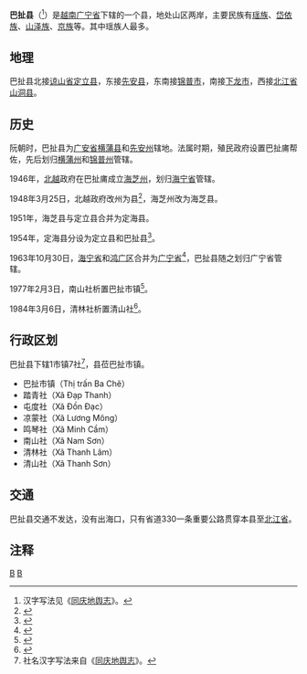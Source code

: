 {{Infobox Settlement
|name                   = 巴扯县
|settlement_type        = 县
|official_name          = 
|other_name             = 
|native_name            = {{lang|vi|Huyện Ba Chẽ}}
|nickname               = 
|motto                  = 
|image_skyline          = Lễ hội Trà hoa vàng huyện Ba Chẽ.jpg
|imagesize              = 
|image_caption          = 
|image_flag             = 
|flag_size              = 
|image_seal             = 
|seal_size              = 
|image_shield           = 
|shield_size            = 
|image_blank_emblem     = 
|blank_emblem_size      = 
|image_map              = {{Infobox mapframe|frame-width=250|zoom=10}}
|mapsize                = 
|map_caption            = 
|image_map1             = 
|mapsize1               = 
|map_caption1           = 
|pushpin_map            = Vietnam
|pushpin_label_position = bottom
|pushpin_map_caption    = 
|pushpin_map1           = 
|pushpin_label_position1= 
|pushpin_map_caption1   = 
|subdivision_type       = 国家
|subdivision_name       = {{flag|Vietnam}}
|subdivision_type1      = [[越南行政区划|省]]
|subdivision_name1      = [[广宁省|广宁省]]
|subdivision_type2      = 行政区划
|subdivision_name2      = 1市镇7社
|subdivision_type3      = 
|subdivision_name3      = 
|seat_type              = 县莅
|seat                   = {{link-vi|巴扯市镇|Ba Chẽ (thị trấn)}}
|government_type        = 
|leader_title           = 
|leader_name            = 
|leader_title1          = 
|leader_name1           = 
|established_title      = 
|established_date       = 
|area_magnitude         = 
|unit_pref              = 
|area_footnotes         = 
|area_total_km2         = 606.5
|area_land_km2          = 
|area_water_km2         = 
|area_water_percent     = 
|area_urban_km2         = 
|area_metro_km2         = 
|population_as_of       = 2019年
|population_footnotes   = 
|population_note        = 
|population_total       = 27430
|population_density_km2 = auto
|population_metro             = 
|population_density_metro_km2 = 
|population_urban             = 
|population_density_urban_km2 = 
|timezone               = [[越南标准时间|越南标准时间]]
|utc_offset             = +7
|elevation_footnotes    = 
|elevation_m            = 
|coor_type              = 
|coordinates            = 
|postal_code_type       = 
|postal_code            = 
|area_code              = 
|website                = [http://www.quangninh.gov.vn/donvi/huyenbache/Trang/Default.aspx 巴扯县电子信息门户网站]
|footnotes              = 
}}
'''巴扯县'''（{{vie|v='''Huyện Ba Chẽ'''|hn=縣𠀧扯}}<ref>汉字写法见《[[同庆地舆志|同庆地舆志]]》。</ref>）是[[越南|越南]][[广宁省|广宁省]]下辖的一个县，地处山区{{link-vi|巴扯江|Sông Ba Chẽ}}两岸，主要民族有[[瑶族|瑶族]]、[[岱依族|岱依族]]、[[山泽族|山泽族]]、[[京族|京族]]等。其中瑶族人最多。

==地理==
巴扯县北接[[谅山省|谅山省]][[定立县|定立县]]，东接[[先安县|先安县]]，东南接[[锦普市|锦普市]]，南接[[下龙市|下龙市]]，西接[[北江省|北江省]][[山洞县|山洞县]]。

==历史==
阮朝时，巴扯县为[[广安省|广安省]][[横蒲县|横蒲县]]和[[先安州|先安州]]辖地。法属时期，殖民政府设置巴扯庯帮佐，先后划归[[横蒲州|横蒲州]]和[[锦普州|锦普州]]管辖。

1946年，[[北越|北越]]政府在巴扯庯成立[[海芝州|海芝州]]，划归[[海宁省|海宁省]]管辖。

1948年3月25日，北越政府改州为县<ref>{{Cite web |url=https://thuvienphapluat.vn/van-ban/Bo-may-hanh-chinh/Sac-lenh-148-SL-bai-bo-danh-tu-phu-chau-quan/36317/noi-dung.aspx |title=Sắc lệnh số 148/SL về việc bãi bỏ danh từ phủ, châu, quận do Chủ tịch Chính phủ Việt nam dân chủ cộng hoà ban hành |accessdate=2020-03-22 |archive-date=2020-05-18 |archive-url=https://web.archive.org/web/20200518212625/https://thuvienphapluat.vn/van-ban/Bo-may-hanh-chinh/Sac-lenh-148-SL-bai-bo-danh-tu-phu-chau-quan/36317/noi-dung.aspx |dead-url=no }}</ref>，海芝州改为海芝县。

1951年，海芝县与定立县合并为定海县。

1954年，定海县分设为定立县和巴扯县<ref>{{Cite web |url=http://www.quangninh.gov.vn/vi-VN/huyenthi/huyenbache/Trang/T%E1%BB%95ng%20quan%20chi%20ti%E1%BA%BFt.aspx?tongquanid=18 |title=巴扯县历史 |accessdate=2017-10-15 |archive-date=2017-10-15 |archive-url=https://web.archive.org/web/20171015095202/http://www.quangninh.gov.vn/vi-VN/huyenthi/huyenbache/Trang/T%E1%BB%95ng%20quan%20chi%20ti%E1%BA%BFt.aspx?tongquanid=18 |dead-url=no }}</ref>。

1963年10月30日，[[海宁省|海宁省]]和[[鸿广区|鸿广区]]合并为[[广宁省|广宁省]]<ref>{{Cite web |url=https://thuvienphapluat.vn/van-ban/Bo-may-hanh-chinh/Nghi-Quyet-hop-nhat-tinh-Hai-Ninh-va-khu-Hong-Quang-va-sap-nhap-xa-Huu-San-thuoc-huyen-Dinh-Lap-tinh-Hai-Ninh-huyen-Son-Dong-tinh-Ha-Bac/42700/noi-dung.aspx |title=Nghị Quyết về việc hợp nhất tỉnh Hải Ninh và khu Hồng Quảng và sáp nhập xã Hữu Sản thuộc huyện Đình Lập, tỉnh Hải Ninh, huyện Sơn Động, tỉnh Hà Bắc do Quốc hội ban hành |accessdate=2020-03-22 |archive-date=2020-03-20 |archive-url=https://web.archive.org/web/20200320125824/https://thuvienphapluat.vn/van-ban/Bo-may-hanh-chinh/Nghi-Quyet-hop-nhat-tinh-Hai-Ninh-va-khu-Hong-Quang-va-sap-nhap-xa-Huu-San-thuoc-huyen-Dinh-Lap-tinh-Hai-Ninh-huyen-Son-Dong-tinh-Ha-Bac/42700/noi-dung.aspx |dead-url=no }}</ref>，巴扯县随之划归广宁省管辖。

1977年2月3日，南山社析置巴扯市镇<ref>{{Cite web |url=https://thuvienphapluat.vn/van-ban/Bo-may-hanh-chinh/Quyet-dinh-614-VP18-thanh-lap-thi-tran-Binh-Lieu-huyen-Binh-Lieu-thi-tran-Ba-Che-huyen-Ba-Che-thi-tran-Dinh-Lap-huyen-Dinh-Lap-tinh-Quang-Ninh-57981.aspx |title=Quyết định 614-VP18 năm 1977 thành lập thị trấn Bình Liêu thuộc huyện Bình Liêu; thị trấn Ba Chẽ thuộc huyện Ba Chẽ; thị trấn Đình Lập thuộc huyện Đình Lập, tỉnh Quảng Ninh do Bộ trưởng, Chủ nhiệm Văn phòng Phủ Thủ tướng ban hành |accessdate=2017-10-15 |archive-date=2017-10-15 |archive-url=https://web.archive.org/web/20171015150037/https://thuvienphapluat.vn/van-ban/Bo-may-hanh-chinh/Quyet-dinh-614-VP18-thanh-lap-thi-tran-Binh-Lieu-huyen-Binh-Lieu-thi-tran-Ba-Che-huyen-Ba-Che-thi-tran-Dinh-Lap-huyen-Dinh-Lap-tinh-Quang-Ninh-57981.aspx |dead-url=no }}</ref>。

1984年3月6日，清林社析置清山社<ref>{{Cite web |url=https://thuvienphapluat.vn/van-ban/Bo-may-hanh-chinh/Quyet-dinh-37-HDBT-phan-vach-dia-gioi-xa-thuoc-tinh-Quang-Ninh/43417/noi-dung.aspx |title=Quyết định 37-HĐBT năm 1984 phân vạch địa giới một số xã thuộc tỉnh Quảng Ninh do Hội đồng Bộ trưởng ban hành |accessdate=2017-10-15 |archive-date=2017-10-15 |archive-url=https://web.archive.org/web/20171015045012/https://thuvienphapluat.vn/van-ban/Bo-may-hanh-chinh/Quyet-dinh-37-HDBT-phan-vach-dia-gioi-xa-thuoc-tinh-Quang-Ninh/43417/noi-dung.aspx |dead-url=no }}</ref>。

==行政区划==
巴扯县下辖1市镇7社<ref>社名汉字写法来自《[[同庆地舆志|同庆地舆志]]》。</ref>，县莅巴扯市镇。
*巴扯市镇（Thị trấn Ba Chẽ）
*踏青社（Xã Đạp Thanh）
*屯度社（Xã Đồn Đạc）
*凉蒙社（Xã Lương Mông）
*鸣琴社（Xã Minh Cầm）
*南山社（Xã Nam Sơn）
*清林社（Xã Thanh Lâm）
*清山社（Xã Thanh Sơn）

==交通==
巴扯县交通不发达，没有出海口，只有省道330一条重要公路贯穿本县至[[北江省|北江省]]。

==注释==
{{reflist|2}}

{{广宁省行政区划}}
{{越南东北部之县市镇区域划分}}

[[Category:越南县份|B]]
[[Category:广宁省|B]]